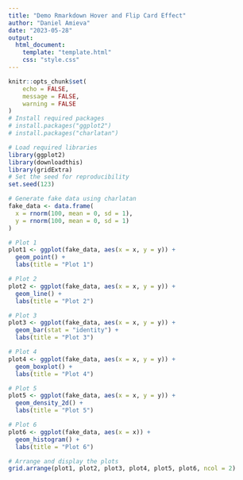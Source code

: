 ```yaml
---
title: "Demo Rmarkdown Hover and Flip Card Effect"
author: "Daniel Amieva"
date: "2023-05-28"
output:
  html_document:
    template: "template.html"
    css: "style.css"
---
```


```r
knitr::opts_chunk$set(
	echo = FALSE,
	message = FALSE,
	warning = FALSE
)
# Install required packages
# install.packages("ggplot2")
# install.packages("charlatan") 

# Load required libraries
library(ggplot2)
library(downloadthis)
library(gridExtra)
# Set the seed for reproducibility
set.seed(123)

# Generate fake data using charlatan
fake_data <- data.frame(
  x = rnorm(100, mean = 0, sd = 1),
  y = rnorm(100, mean = 0, sd = 1)
)

# Plot 1
plot1 <- ggplot(fake_data, aes(x = x, y = y)) +
  geom_point() +
  labs(title = "Plot 1")

# Plot 2
plot2 <- ggplot(fake_data, aes(x = x, y = y)) +
  geom_line() +
  labs(title = "Plot 2")

# Plot 3
plot3 <- ggplot(fake_data, aes(x = x, y = y)) +
  geom_bar(stat = "identity") +
  labs(title = "Plot 3")

# Plot 4
plot4 <- ggplot(fake_data, aes(x = x, y = y)) +
  geom_boxplot() +
  labs(title = "Plot 4")

# Plot 5
plot5 <- ggplot(fake_data, aes(x = x, y = y)) +
  geom_density_2d() +
  labs(title = "Plot 5")

# Plot 6
plot6 <- ggplot(fake_data, aes(x = x)) +
  geom_histogram() + 
  labs(title = "Plot 6")
```

```r
# Arrange and display the plots
grid.arrange(plot1, plot2, plot3, plot4, plot5, plot6, ncol = 2)

```